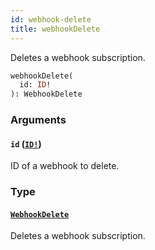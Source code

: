 ```yaml
---
id: webhook-delete
title: webhookDelete
---
```


Deletes a webhook subscription.

```graphql
webhookDelete(
  id: ID!
): WebhookDelete

```

### Arguments

#### `id` ([`ID!`](/developer/api-reference/scalars/id.mdx))

ID of a webhook to delete.

### Type

#### [`WebhookDelete`](/developer/api-reference/objects/webhook-delete.mdx)

Deletes a webhook subscription.
